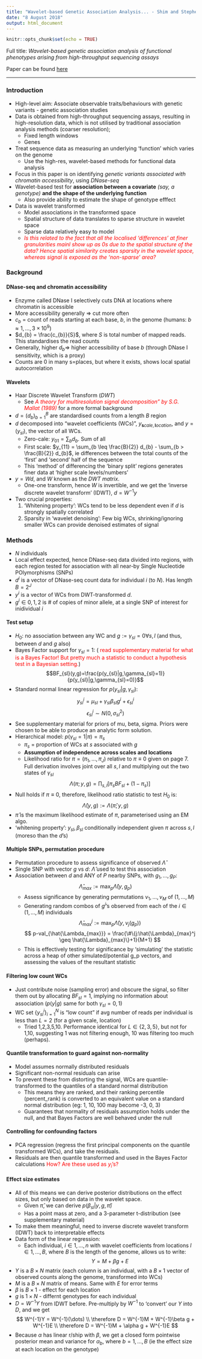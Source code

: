 ```yaml
---
title: "Wavelet-based Genetic Association Analysis... - Shim and Stephens (2014)"
date: "8 August 2018"
output: html_document
---
```


```r
knitr::opts_chunk$set(echo = TRUE)
```

Full title: _Wavelet-based genetic association analysis of functional phenotypes arising from high-throughput sequencing assays_

Paper can be found [here](https://projecteuclid.org/euclid.aoas/1437397106)

***

### Introduction

* High-level aim: Associate observable traits/behaviours with genetic variants - genetic association studies
* Data is obtained from high-throughput sequencing assays, resulting in high-resolution data, which is not utilised by traditional association analysis methods (coarser resolution);
    + Fixed length windows
    + Genes
* Treat sequence data as measuring an underlying 'function' which varies on the genome
    + Use the high-res, wavelet-based methods for functional data analysis
* Focus in this paper is on identifying _genetic variants associated with chromatin accessibility_, using _DNase-seq_
* Wavelet-based test for __association between a covariate__ _(say, a genotype)_ __and the shape of the underlying function__
    + Also provide ability to estimate the shape of genotype efffect
* Data is wavelet transformed
    + Model associations in the transformed space
    + Spatial structure of data translates to sparse structure in wavelet space
    + Sparse data relatively easy to model
    + <span style="color:red">_Is this related to the fact that all the localised 'differences' at finer granularities mainl show up as 0s due to the spatial structure of the data? Hence spatial similarity creates sparsity in the wavelet space, whereas signal is exposed as the 'non-sparse' area?_</span>
    
### Background
#### DNase-seq and chromatin accessibility
* Enzyme called DNase I selectively cuts DNA at locations where chromatin is accessible
* More accessibility generally $\Rightarrow$ cut more often
* $c_{b}$ = count of reads starting at each base, $b$, in the genome (humans: $b \approx 1,\dots,3 \times 10^9$)
* $d_{b} = \frac{c_{b}}{S}$, where $S$ is total number of mapped reads. This standardises the read counts
* Generally, higher $d_{b} \Rightarrow$ higher accessibility of base $b$ (through DNase I sensitivity, which is a proxy)
* Counts are 0 in many s=places, but where it exists, shows local spatial autocorrelation

#### Wavelets
* Haar Discrete Wavelet Transform (_DWT_)
    + See <span style="color:red"><i>A theory for multiresolution signal decomposition" by S.G. Mallat (1989)</i></span> for a more formal background
* $d = (d_b)^{B}_{b=1}$ are standardised counts from a length $B$ region
* $d$ decomposed into "wavelet coefficients (WCs)", $y_{\textbf{s}cale,\textbf{l}ocation}$, and $y=(y_{sl})$, the vector of all WCs.
    + Zero-cale: $y_{01} = \sum_{b} d_{b}$. Sum of all
    + First scale: $y_{11} = \sum_{b \leq \frac{B}{2}} d_{b} - \sum_{b > \frac{B}{2}} d_{b}$, ie differences between the total counts of the 'first' and 'second' half of the sequence
    + This 'method' of differencing the 'binary split' regions generates finer data at 'higher scale levels/numbers'
* $y = Wd$, and $W$ known as the _DWT matrix_.
    + One-one transform, hence $W$ is invertible, and we get the 'inverse discrete wavelet transform' (IDWT), $d = W^{-1}y$
* Two crucial properties:
    1. 'Whitening property': WCs tend to be less dependent even if $d$ is strongly spatially correlated
    2. Sparsity in 'wavelet denoising': Few big WCs, shrinking/ignoring smaller WCs can provide denoised estimates of signal
    
### Methods
* $N$ individuals
* Local effect expected, hence DNase-seq data divided into regions, with each region tested for association with all near-by Single Nucleotide POlymorphisms (SNPs)
* $d^i$ is a vector of DNase-seq count data for individual $i$ (to $N$). Has length $B=2^J$
* $y^i$ is a vector of WCs from DWT-transformed $d$.
* $g^i \in {0,1,2}$ is $\#$ of copies of minor allele, at a single SNP of interest for inidividual $i$

#### Test setup
* $H_0:$ no association between any WC and $g := \gamma_{sl} = 0 \forall s,l$ (and thus, between $d$ and $g$ also)
* Bayes Factor support for $\gamma_{sl}=1$: (<span style="color:red"> read supplementary material for what is a Bayes Factor! But pretty much a statistic to conduct a hypothesis test in a Bayesian setting.</span>)
$$BF_{sl}(y,g)=\frac{p(y_{sl}|g,\gamma_{sl}=1)}{p(y_{sl}|g,\gamma_{sl}=0)}$$
* Standard normal linear regression for $p(y_{sl}|g,\gamma_{sl})$:
$$y_{sl}^i = \mu_{sl} + \gamma_{sl}\beta_{sl}g^i+\epsilon^i_{sl}$$
$$\epsilon_{sl}^i \sim N(0,\sigma_{sl}^2)$$
* See supplementary material for priors of mu, beta, sigma. Priors were chosen to be able to produce an analytic form solution.
* Hierarchical model: $p(\gamma_{sl}=1|\pi)=\pi_{s}$
    + $\pi_s$ = proportion of WCs at $s$ associated with $g$
    + __Assumption of independence across scales and locations__
    + Likelihood ratio for $\pi = (\pi_1,\dots,\pi_J)$ relative to $\pi \equiv 0$ given on page 7. Full derivation involves joint over all $s,l$ and multiplying out the two states of $\gamma_{sl}$
$$ \Lambda(\pi;y,g) = \prod_{s,l} [\pi_{s}BF_{sl}+(1-\pi_{s})]$$
* Null holds if $\pi \equiv 0$, therefore, likelihood ratio statistic to test $H_0$ is:
$$\hat{\Lambda}(y,g) := \Lambda(\hat{\pi};y,g)$$
* $\hat{\pi}$ is the maximum likelihood estimate of $\pi$, parameterised using an EM algo.
* 'whitening property': $y_{sl}, \beta_{sl}$ conditionally independent given $\pi$ across $s,l$ (moreso than the $d$'s)

#### Multiple SNPs, permutation procedure
* Permutation procedure to assess significance of observed $\hat{\Lambda}$
* Single SNP with vector $g$ vs $d$: $\hat{\Lambda}$ used to test this association
* Association between $d$ and ANY of $P$ nearby SNPs, with $g_1,\dots,g_P$:
$$ \hat{\Lambda}_{max} := \max_{p} \hat{\Lambda}(y,g_p) $$
    + Assess significance by generating permutations $\nu_1,\dots,\nu_M$ of $(1,\dots,M)$
    + Generating random combos of $g^{i}$'s observed from each of the $i\in(1,\dots,M)$ individuals
$$ \hat{\Lambda}_{max}^j := \max_{p} \hat{\Lambda}(y,\nu_{j}(g_p)) $$
$$ p-val_{\hat{\Lambda_{max}}} = \frac{\#\{j:\hat{\Lambda}_{max}^j \geq \hat{\Lambda}_{max}\}+1}{M+1} $$
    + This is effectively testing for significance by 'simulating' the statistic across a heap of other simulated/potential g_p vectors, and assessing the values of the resultant statistic
    
#### Filtering low count WCs
* Just contribute noise (sampling error) and obscure the signal, so filter them out by allocating $BF_{sl}=1$, implying no information about association ($p(y|g)$ same for both $\gamma_{sl}=0,1$)
* WC set $\{y_{sl}^i\}_{i=1}^N$ is "low count" if avg number of reads per individual is less than $L=2$ (for a given scale, location)
    + Tried 1,2,3,5,10. Performance identical for $L \in \{2,3,5\}$, but not for 1,10, suggesting 1 was not filtering enough, 10 was filtering too much (perhaps).
    
#### Quantile transformation to guard against non-normality
* Model assumes normally distributed residuals
* Significant non-normal residuals can arise
* To prevent these from distorting the signal, WCs are quantile-transformed to the quantiles of a standard normal distribution
    + This means they are ranked, and their ranking percentile (percent_rank) is converted to an equivalent value on a standard normal distribution (eg: 1, 10, 100 may become -3, 0, 3)
    + Guarantees that normality of residuals assumption holds under the null, and that Bayes Factors are well behaved under the null
    
#### Controlling for confounding factors
* PCA regression (regress the first principal components on the quantile transformed WCs), and take the residuals.
* Residuals are then quantile transformed and used in the Bayes Factor calculations <span style="color:red">How? Are these used as $y_i$'s?</span>

#### Effect size estimates
* All of this means we can derive posterior distributions on the effect sizes, but only based on data in the wavelet space.
    + Given $\hat{\pi}$, we can derive $p(\beta_{sl}|y,g,\hat{\pi})$
    + Has a point mass at zero, and a 3-parameter t-distribution (see supplementary material)
* To make them meaningful, need to inverse discrete wavelet transform (IDWT) back to interpretable effects
* Data form of the linear regression:
    + Each individual, $i \in {1,\dots,n}$ with wavelet coefficients from locations $l\in{1,\dots,B}$, where $B$ is the length of the genome, allows us to write:
$$ Y = M + \beta g + E$$
* $Y$ is a $B \times N$ matrix (each column is an individual, with a $B \times 1$ vector of observed counts along the genome, transformed into WCs)
* $M$ is a $B \times N$ matrix of means. Same with $E$ for error terms
* $\beta$ is $B \times 1$ - effect for each location
* $g$ is $1 \times N$ - differnt genotypes for each individual
* $D = W^{-1}Y$ from IDWT before. Pre-multiply by $W^{-1}$ to 'convert' our $Y$ into $D$, and we get
$$ W^{-1}Y = W^{-1}(\dots) \\
\therefore D = W^{-1}M + W^{-1}\beta g + W^{-1}E \\
\therefore D = W^{-1}M + \alpha g + W^{-1}E $$
* Because $\alpha$ has linear r/ship with $\beta$, we get a closed form pointwise posterior mean and variance for $\alpha_b$, where $b = 1,\dots,B$ (ie the effect size at each location on the genotype)


